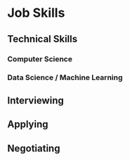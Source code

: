 # Job Skills

## Technical Skills

### Computer Science

### Data Science / Machine Learning

## Interviewing

## Applying

## Negotiating